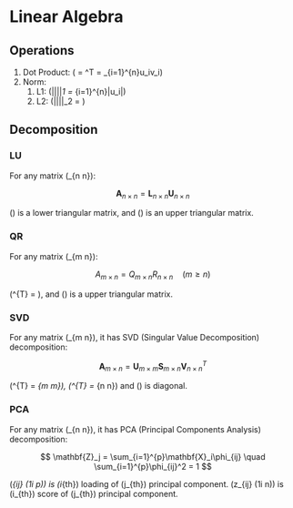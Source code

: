 # Linear Algebra

## Operations

1. Dot Product: \(\mathbf{u} \cdot \mathbf{v} = \mathbf{u}^T \mathbf{v} = \sum_{i=1}^{n}u_iv_i\)
2. Norm:
    1.  L1: \(||\mathbf{u}||_1 = \sum_{i=1}^{n}|u_i|\)
    2.  L2: \(||\mathbf{u}||_2 = \sqrt{\sum_{i=1}^{n}u_{i}^{2}}\)

## Decomposition

### LU {-}

For any matrix \(\mathbf{A}_{n \times n}\):

$$
\mathbf{A}_{n \times n} = \mathbf{L}_{n \times n} \mathbf{U}_{n \times n}
$$

\(\mathbf{L}\) is a lower triangular matrix, and \(\mathbf{U}\) is an upper triangular matrix.

### QR {-}

For any matrix \(\mathbf{A}_{m \times n}\):

$$
A _{m \times n} = Q_{m \times n} R_{n \times n} \quad (m \ge n)
$$

\(\mathbf{Q}^{T}\mathbf{Q} = \mathbf{I} \), and \(\mathbf{R}\) is a upper triangular matrix.

### SVD {-}

For any matrix \(\mathbf{A}_{m \times n}\), it has SVD (Singular Value Decomposition) decomposition:

$$
\mathbf{A}_{m \times n} = \mathbf{U}_{m \times m} \mathbf{S}_{m \times n} \mathbf{V}^T_{n \times n}
$$

\(\mathbf{U}^{T}\mathbf{U} = \mathbf{I}_{m \times m}\), \(\mathbf{V}^{T}\mathbf{V} = \mathbf{I}_{n \times n}\) and \(\mathbf{S}\) is diagonal.

### PCA {-}

For any matrix \(\mathbf{X}_{n \times n}\), it has PCA (Principal Components Analysis) decomposition:

$$
\mathbf{Z}_j = \sum_{i=1}^{p}\mathbf{X}_i\phi_{ij} \quad \sum_{i=1}^{p}\phi_{ij}^2 = 1
$$

\(\phi_{ij} (1\le i \le p)\) is \(i_{th}\) loading of \(j_{th}\) principal component. \(z_{ij} (1\le i \le n)\) is \(i_{th}\) score of \(j_{th}\) principal component.
